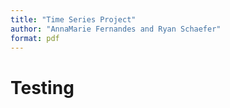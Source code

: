 ```yaml
---
title: "Time Series Project"
author: "AnnaMarie Fernandes and Ryan Schaefer"
format: pdf
---
```


# Testing

```r

```

